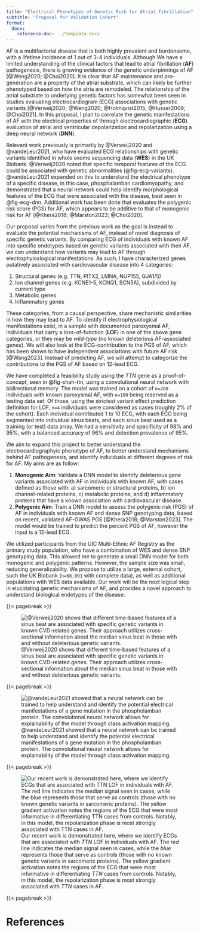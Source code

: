 ```yaml
---
title: "Electrical Phenotypes of Genetic Risk for Atrial Fibrillation"
subtitle: "Proposal for Validation Cohort"
format: 
  docx:
    reference-doc: ../template.docx
---
```


AF is a multifactorial disease that is both highly prevalent and burdensome, with a lifetime incidence of 1 out of 3-4 individuals.
Although We have a limited understanding of the clinical factors that lead to atrial fibrillation (__AF__) pathogenesis, there is growing evidence of the genetic underpinnings of AF [@Weng2020; @Choi2020].
It is clear that AF maintenance and pro-generation are a property of the atrial substrate, which can likely be further phenotyped based on how the atria are remodeled.
The relationship of the atrial substrate to underlying genetic factors has somewhat been seen in studies evaluating electrocardiogram (ECG) associations with genetic variants [@Verweij2020; @Weng2020; @Holmqvist2015; @Husser2009; @Choi2021].
In this proposal, I plan to correlate the genetic manifestations of AF with the electrical properties of through electrocardiographic (__ECG__) evaluation of atrial and ventricular depolarization and repolarization using a deep neural network (__DNN__).

Relevant work previously is primarily by @Verweij2020 and @vandeLeur2021, who have evaluated ECG relationships with genetic variants identified in whole exome sequencing data (**WES**) in the UK Biobank.
@Verweij2020 noted that specific temporal features of the ECG could be associated with genetic abnormalities (@fig-ecg-variants).
@vandeLeur2021 expanded on this to understand the electrical phenotype of a specific disease, in this case, phosphalamban cardiomyopathy, and demonstrated that a neural network could help identify morphological features of the ECG that were associated with the disease, best seen in @fig-ecg-dnn.
Additional work has been done that evaluates the polygenic risk score (PGS) for AF, which appears to be additive to that of monogenic risk for AF [@Khera2018; @Marston2023; @Choi2020].

Our proposal varies from the previous work as the goal is instead to evaluate the potential mechanisms of AF, instead of novel diagnosis of specific genetic variants.
By comparing ECG of individuals with known AF into specific endotypes based on genetic variants associated with their AF, we can understand how variants may lead to AF through electrophyioslogical manifestations.
As such, I have characterized genes putatively associated with cardiovascular disease into 4 categories:

1. Structural genes (e.g. TTN, PITX2, LMNA, NUP155, GJA1/5)
1. Ion channel genes (e.g. KCNE1-5, KCNQ1, SCN5A), subdivided by current type
1. Metabolic genes
1. Inflammatory genes

These categories, from a causal perspective, share mechanistic similarities in how they may lead to AF. 
To identify if electrophysiological manifestations exist, in a sample with documented paroxysmal AF, individuals that carry a loss-of-function (**LOF**) in one of the above gene categories, or they may be *wild-type* (no known deleterious AF-associated genes).
We will also look at the ECG-contribution to the PGS of AF, which has been shown to have independent associations with future AF risk [@Wang2023]. 
Instead of predicting AF, we will attempt to categorize the contributions to the PGS of AF based on 12-lead ECG.

We have completed a feasibility study using the *TTN* gene as a proof-of-concept, seen in @fig-shah-ttn, using a convolutional neural network with bidirectional memory. 
The model was trained on a cohort of `n=200` individuals with known paroxysmal AF, with `n=100` being reserved as a testing data set. 
Of those, using the strictest variant effect prediction definition for LOF, `n=4` individuals were considered as cases (roughly 2% of the cohort).
Each individual contributed 1 to 10 ECG, with each ECG being segmented into individual sinus beats, and each sinus beat used as a training (or test) data array. 
We had a sensitivity and specificity of 98% and 95%, with a balanced accuracy of 96% and detection prevalence of 95%. 

We aim to expand this project to better understand the electrocardiographyic phenotype of AF, to better understand mechanisms behind AF pathogenesis, and identify individuals at different degrees of risk for AF. My aims are as follow:

1. __Monogenic Aim__: Validate a DNN model to identify deleterious gene variants associated with AF in individuals with known AF, with cases defined as those with: a) sarcomeric or structural proteins, b) ion channel-related proteins, c) metabolic proteins, and d) inflammatory proteins that have a known association with cardiovascular disease. 
1. __Polygenic Aim__: Train a DNN model to assess the polygenic risk (PGS) of AF in individuals with known AF and dense SNP genotyping data, based on recent, validated AF-GWAS PGS [@Khera2018; @Marston2023]. The model would be trained to predict the percent PGS of AF, however the input is a 12-lead ECG.

We utilized participants from the UIC Multi-Ethnic AF Registry as the primary study population, who have a combination of WES and dense SNP genotyping data. This allowed me to generate a small DNN model for both monogenic and polygenic patterns. However, the sample size was small, reducing generalizability.
We propose to utilize a large, external cohort, such the UK Biobank (`n=68,091` with complete data), as well as additional populations with WES data available. 
Our work will be the next logical step in elucidating genetic mechanisms of AF, and provides a novel approach to understand biological endotypes of the disease.

{{< pagebreak >}}

![@Verweij2020 shows that different time-based features of a sinus beat are associated with specific genetic variants in known CVD-related genes. Their approach utilizes cross-sectional information about the median sinus beat in those with and without deleterious genetic variants.](../figures/verweij-2020-ecg-and-variants.png){#fig-ecg-variants}

{{< pagebreak >}}

![@vandeLeur2021 showed that a neural network can be trained to help understand and identify the potential electrical manifestations of a gene mutation in the phospholamban protein. The convolutional neural network allows for explainability of the model through class activation mapping.](../figures/van-de-leur-ecg-findings.png){#fig-ecg-dnn}

{{< pagebreak >}}

![Our recent work is demonstrated here, where we identify ECGs that are associated with *TTN* LOF in individuals with AF. The *red* line indicates the median signal seen in cases, while the *blue* represents those that serve as controls (those with no known genetic variants in sarcomeric proteins). The yellow gradient activation notes the regions of the ECG that were most informative in differentiating *TTN* cases from controls. Notably, in this model, the repolarization phase is most strongly associated with *TTN* cases in AF.](../figures/shah-2024-ttn-ecg-association.png){#fig-shah-ttn}

{{< pagebreak >}}

# References

::: #refs
:::

